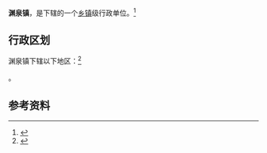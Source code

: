 {{中国乡级行政区|62/09/22/100/000}}

'''渊泉镇'''，是{{PRC admin/fullname|62/09/22/100/000|3}}下辖的一个[[乡镇|乡镇]]级行政单位。<ref>{{PRC admin/ref sgc|{{PRC admin/parent|62/09/22/100/000}}}}</ref>

== 行政区划 ==

渊泉镇下辖以下地区：<ref>{{PRC admin/ref sgc|62/09/22/100/000}}</ref>

{{PRC admin/children|62/09/22/100/000}}。

== 参考资料 ==

{{reflist}}

{{行政区划小作品}}
{{PRC admin/navcat|62/09/22/100/000}}